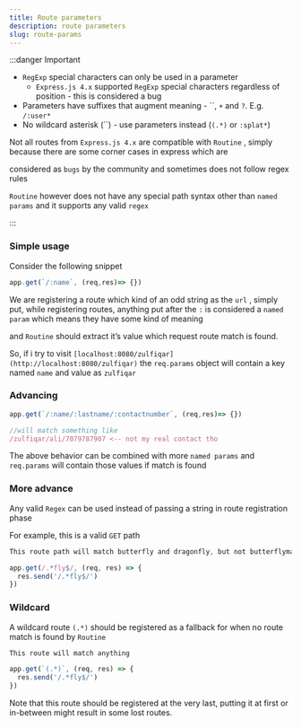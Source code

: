 ```yaml
---
title: Route parameters
description: route parameters
slug: route-params
---
```

:::danger Important
- `RegExp` special characters can only be used in a parameter
    - `Express.js 4.x` supported `RegExp` special characters regardless of position - this is considered a bug
- Parameters have suffixes that augment meaning - ``, `+` and `?`. E.g. `/:user*`
- No wildcard asterisk (``) - use parameters instead (`(.*)` or `:splat*`)

Not all routes from `Express.js 4.x` are compatible with `Routine` , simply because there are some corner cases in express which are

considered as `bugs` by the community and sometimes does not follow regex rules

`Routine` however does not have any special path syntax other than `named params` and it supports any valid `regex`

:::

### Simple usage

Consider the following snippet

```jsx
app.get(`/:name`, (req,res)=> {})
```

We are registering a route which kind of an odd string as the `url` , simply put, while registering routes, anything put after the `:` is considered a `named param` which means they have some kind of meaning

and `Routine` should extract it’s value which request route match is found.

So, if i try to visit `[localhost:8080/zulfiqar](http://localhost:8080/zulfiqar)` the `req.params` object will contain a key named `name` and value as `zulfiqar`

### Advancing

```jsx
app.get(`/:name/:lastname/:contactnumber`, (req,res)=> {})

//will match something like
/zulfiqar/ali/7079787907 <-- not my real contact tho
```

The above behavior can be combined with more `named params` and `req.params` will contain those values if match is found

### More advance

Any valid `Regex` can be used instead of passing a string in route registration phase

For example, this is a valid `GET` path

```jsx
This route path will match butterfly and dragonfly, but not butterflyman, dragonflyman, and so on.

app.get(/.*fly$/, (req, res) => {
  res.send('/.*fly$/')
})
```

### Wildcard

A wildcard route `(.*)` should be registered as a fallback for when no route match is found by `Routine`

```jsx
This route will match anything

app.get(`(.*)`, (req, res) => {
  res.send('/.*fly$/')
})
```

Note that this route should be registered at the very last, putting it at first or in-between might result in some lost routes.